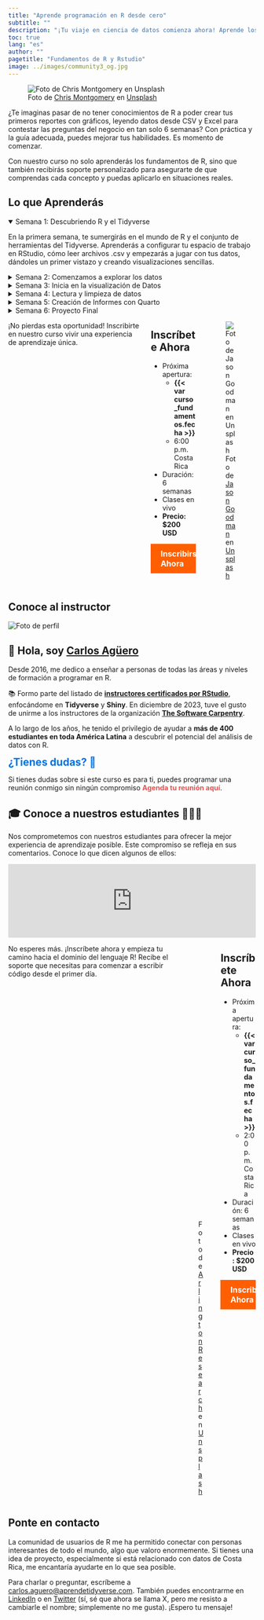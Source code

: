 ```yaml
---
title: "Aprende programación en R desde cero"
subtitle: ""
description: "¡Tu viaje en ciencia de datos comienza ahora! Aprende los fundamentos de la ciencia de datos con tidyverse."
toc: true
lang: "es"
author: ""
pagetitle: "Fundamentos de R y Rstudio"
image: ../images/community3_og.jpg
---
```



![Foto de <a href="https://unsplash.com/es/@cwmonty?utm_content=creditCopyText&utm_medium=referral&utm_source=unsplash">Chris Montgomery</a> en <a href="https://unsplash.com/es/fotos/macbook-pro-displaying-group-of-people-smgTvepind4?utm_content=creditCopyText&utm_medium=referral&utm_source=unsplash">Unsplash</a>](../images/community3_og.jpg)

¿Te imaginas pasar de no tener conocimientos de R a poder crear tus primeros reportes con gráficos, leyendo datos desde CSV y Excel para contestar las preguntas del negocio en tan solo 6 semanas? Con práctica y la guía adecuada, puedes mejorar tus habilidades. Es momento de comenzar.

Con nuestro curso no solo aprenderás los fundamentos de R, sino que también recibirás soporte personalizado para asegurarte de que comprendas cada concepto y puedas aplicarlo en situaciones reales.


## Lo que Aprenderás

<details open>
<summary>Semana 1: Descubriendo R y el Tidyverse</summary>
<p>En la primera semana, te sumergirás en el mundo de R y el conjunto de herramientas del Tidyverse. Aprenderás a configurar tu espacio de trabajo en RStudio, cómo leer archivos .csv y empezarás a jugar con tus datos, dándoles un primer vistazo y creando visualizaciones sencillas.</p>
</details>

<details>
<summary>Semana 2: Comenzamos a explorar los datos</summary>
<p>En esta semana, te adentrarás en el corazón de <code>dplyr</code> y <code>tidyr</code>, donde la magia de la manipulación de datos realmente sucede. Aprenderás a filtrar, seleccionar, y transformar tus datos para revelar las historias ocultas que tienen para contar.</p>
</details>

<details>
<summary>Semana 3: Inicia en la visualización de Datos</summary>
<p>Aquí, vas a llevar tus habilidades de visualización al siguiente nivel, usando <code>ggplot2</code> para crear tus primeros gráficos. Aprenderás sobre escalas, facetas, y cómo personalizar tus gráficos para que destaquen y se adapten a tus necesidades.</p>
</details>

<details>
<summary>Semana 4: Lectura y limpieza de datos</summary>
<p>Esta semana te enseñará a ser capaz de leer datos almacenados en <code>CSV</code>, <code>Excel</code>, <code>SPSS</code>, entre otros. Ya sea que estés trabajando con texto, números, fechas, o cualquier otro tipo, aprenderás las habilidades para manejarlos todos con eficiencia.</p>
</details>

<details>
<summary>Semana 5: Creación de Informes con Quarto</summary>
<p>Con <code>Quarto</code>, aprenderás a combinar tu análisis con narrativas en reportes dinámicos, haciendo que tus hallazgos no solo sean comprensibles, sino también atractivos para tu audiencia. Es la habilidad de contar una historia cautivadora, donde los datos son los personajes principales.</p>
</details>

<details>
<summary>Semana 6: Proyecto Final</summary>
<p>En la última semana, aplicarás todo lo aprendido a lo largo del curso en un proyecto final. Deberás leer datos, limpiarlos, transformarlos y presentarlos utilizando gráficos y tablas. El objetivo es crear un informe completo que demuestre tus habilidades y conocimientos adquiridos.</p>
</details>


:::: {.columns}
¡No pierdas esta oportunidad! Inscribirte en nuestro curso vivir una experiencia de aprendizaje única.

::: {.column width="45%"}
## Inscríbete Ahora
+ Próxima apertura:
    + **{{< var curso_fundamentos.fecha >}}**
    + 6:00 p.m. Costa Rica
+ Duración: 6 semanas
+ Clases en vivo
+ **Precio: $200 USD**

<a href='{{< var curso_fundamentos.url_pago >}}' style="background-color: #FF5F00; color: white; padding: 10px 20px; border: none; border-radius: 0px; text-decoration: none; font-size: 16px; font-weight: bold; display: inline-block; cursor: pointer; transition: background-color 0.3s ease;">Inscribirse Ahora</a>

:::

::: {.column width="50%"}

![Foto de <a href="https://unsplash.com/es/@jasongoodman_youxventures?utm_content=creditCopyText&utm_medium=referral&utm_source=unsplash">Jason Goodman</a> en <a href="https://unsplash.com/es/fotos/five-person-by-table-watching-turned-on-white-imac-vbxyFxlgpjM?utm_content=creditCopyText&utm_medium=referral&utm_source=unsplash">Unsplash</a>](../images/prof_v4.jpg)

:::
::::


## Conoce al instructor

<div class="container">
<div class="image-container">
<img src="me.png" alt="Foto de perfil" class="profile-image">
</div>
<div class="text-container">
<h2>👋 Hola, soy <a href="https://www.linkedin.com/in/carlos-aguero-cr" class="profile-link">Carlos Agüero</a></h2>
<p>Desde 2016, me dedico a enseñar a personas de todas las áreas y niveles de formación a programar en R.</p>
<p>📚 Formo parte del listado de <a href="https://education.rstudio.com/trainers/" class="profile-link"><strong>instructores certificados por RStudio</strong></a>, enfocándome en <strong>Tidyverse</strong> y <strong>Shiny</strong>. En diciembre de 2023, tuve el gusto de unirme a los instructores de la organización <a href="https://www.software-carpentry.org" class="profile-link"><strong>The Software Carpentry</strong></a>.</p>
</div>
</div>
    
A lo largo de los años, he tenido el privilegio de ayudar a **más de 400 estudiantes en toda América Latina** a descubrir el potencial del análisis de datos con R.

<h2 style="margin: 0; color: #0073e6; ">¿Tienes dudas? 🤔</h2>

Si tienes dudas sobre si este curso es para ti, puedes programar una reunión conmigo sin ningún compromiso <a href="https://cal.com/aprendetidyverse/reuniones-1h" style="text-decoration: none; color: #EE4E4E;">**Agenda tu reunión aquí**</a>.


## 🎓 Conoce a nuestros estudiantes 👩🏻‍💻

Nos comprometemos con nuestros estudiantes para ofrecer la mejor experiencia de aprendizaje posible. Este compromiso se refleja en sus comentarios. Conoce lo que dicen algunos de ellos:

<script type="text/javascript" src="https://testimonial.to/js/iframeResizer.min.js"></script>
<iframe id='testimonialto-r-para-ciencia-de-datos-tag-all-light' src="https://embed-v2.testimonial.to/w/r-para-ciencia-de-datos?theme=light&card=base&loadMore=on&initialCount=20&randomize=on&tag=all" frameborder="0" scrolling="no" width="100%"></iframe>
<script type="text/javascript">iFrameResize({log: false, checkOrigin: false}, '#testimonialto-r-para-ciencia-de-datos-tag-all-light');</script>

:::: {.columns}
No esperes más. ¡Inscríbete ahora y empieza tu camino hacia el dominio del lenguaje R! Recibe el soporte que necesitas para comenzar a escribir código desde el primer día.


::: {.column width="45%"}

![Foto de <a href="https://unsplash.com/es/@arlington_research?utm_content=creditCopyText&utm_medium=referral&utm_source=unsplash">Arlington Research</a> en <a href="https://unsplash.com/es/fotos/man-sitting-in-front-of-table-Kz8nHVg_tGI?utm_content=creditCopyText&utm_medium=referral&utm_source=unsplash">Unsplash</a>](../images/prof_v3.jpg)
:::

::: {.column width="50%"}
## Inscríbete Ahora
+ Próxima apertura:
    + **{{< var curso_fundamentos.fecha >}}**
    + 2:00 p.m. Costa Rica
+ Duración: 6 semanas
+ Clases en vivo
+ **Precio: $200 USD**

<a href='{{< var curso_fundamentos.url_pago >}}' style="background-color: #FF5F00; color: white; padding: 10px 20px; border: none; border-radius: 0px; text-decoration: none; font-size: 16px; font-weight: bold; display: inline-block; cursor: pointer; transition: background-color 0.3s ease;">Inscribirse Ahora</a>


:::
::::

## Ponte en contacto

La comunidad de usuarios de R me ha permitido conectar con personas interesantes de todo el mundo, algo que valoro enormemente. Si tienes una idea de proyecto, especialmente si está relacionado con datos de Costa Rica, me encantaría ayudarte en lo que sea posible. 


Para charlar o preguntar, escríbeme a <a href="mailto:carlos.aguero@aprendetidyverse.com">carlos.aguero@aprendetidyverse.com</a>. También puedes encontrarme en [LinkedIn](https://www.linkedin.com/in/carlos-aguero-cr) o en [Twitter](https://twitter.com/dev_aguero) (sí, sé que ahora se llama X, pero me resisto a cambiarle el nombre; simplemente no me gusta). ¡Espero tu mensaje!


